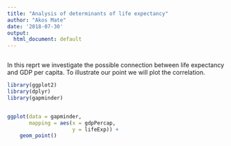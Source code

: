 ---
title: "Analysis of determinants of life expectancy"
author: "Akos Mate"
date: '2018-07-30'
output:
  html_document: default
---

```{r setup, include=FALSE}

```

In this reprt we investigate the possible connection between life expectancy and GDP per capita. To illustrate our point we will plot the correlation.

```{r, echo = FALSE}
library(ggplot2)
library(dplyr)
library(gapminder)


ggplot(data = gapminder,
       mapping = aes(x = gdpPercap,
                     y = lifeExp)) +
    geom_point()
```
